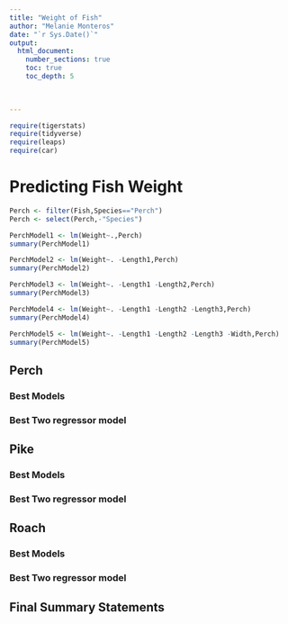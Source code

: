 ```yaml
---
title: "Weight of Fish"
author: "Melanie Monteros"
date: "`r Sys.Date()`"  
output: 
  html_document:
    number_sections: true
    toc: true
    toc_depth: 5

 
    
---
```



```r
require(tigerstats)
require(tidyverse)
require(leaps)
require(car)
```

# Predicting Fish Weight

```r
Perch <- filter(Fish,Species=="Perch")
Perch <- select(Perch,-"Species")
```


```r
PerchModel1 <- lm(Weight~.,Perch)
summary(PerchModel1)
```


```r
PerchModel2 <- lm(Weight~. -Length1,Perch)
summary(PerchModel2)
```



```r
PerchModel3 <- lm(Weight~. -Length1 -Length2,Perch)
summary(PerchModel3)
```

```r
PerchModel4 <- lm(Weight~. -Length1 -Length2 -Length3,Perch)
summary(PerchModel4)
```


```r
PerchModel5 <- lm(Weight~. -Length1 -Length2 -Length3 -Width,Perch)
summary(PerchModel5)
```





## Perch

### Best Models

### Best Two regressor model


## Pike

### Best Models

### Best Two regressor model

## Roach

### Best Models

### Best Two regressor model

## Final Summary Statements